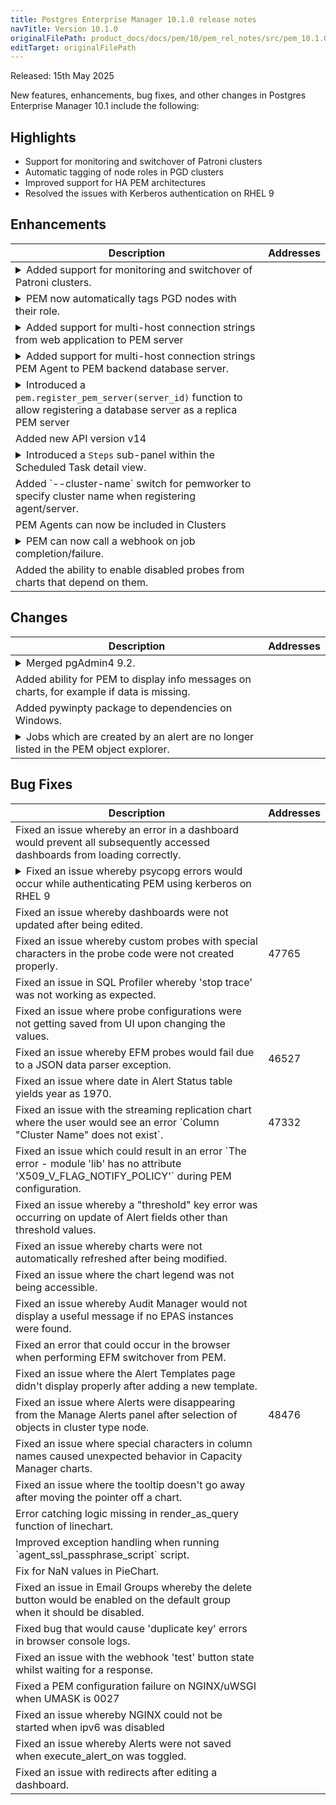 ```yaml
---
title: Postgres Enterprise Manager 10.1.0 release notes
navTitle: Version 10.1.0
originalFilePath: product_docs/docs/pem/10/pem_rel_notes/src/pem_10.1.0_rel_notes.yml
editTarget: originalFilePath
---
```


Released: 15th May 2025

New features, enhancements, bug fixes, and other changes in Postgres Enterprise Manager 10.1 include the following:

## Highlights

- Support for monitoring and switchover of Patroni clusters
- Automatic tagging of node roles in PGD clusters
- Improved support for HA PEM architectures 
- Resolved the issues with Kerberos authentication on RHEL 9

## Enhancements

<table class="table w-100"><thead><tr><th>Description</th><th width="10%">Addresses</th></tr></thead><tbody>
<tr><td><details><summary>Added support for monitoring and switchover of Patroni clusters.</summary><hr/><p>PEM 10.1 includes a new 'Patroni Cluster Status' to collect information from Patroni.
This information is displayed in the Streaming Replication dashboard for Patroni nodes.
Additionally, PEM now includes five server-level alert templates for Patroni nodes:</p>
<ul>
<li>Patroni cluster paused</li>
<li>Patroni DCS not healthy</li>
<li>Patroni down or out of contact</li>
<li>Patroni no leader detected</li>
<li>Patroni timeline mismatch</li>
</ul>
</details></td><td></td></tr>
<tr><td><details><summary>PEM now automatically tags PGD nodes with their role.</summary><hr/><p>A new probe 'PGD Node Roles' has been added to PEM.
This probe collects the roles of each PGD node.
The data collected by the probe is used to automatically label nodes by role.</p>
</details></td><td></td></tr>
<tr><td><details><summary>Added support for multi-host connection strings from web application to PEM server</summary><hr/><p>When configuring a PEM web application, you may now provide multiple host addresses for the PEM backend.
The web application will try each in turn until it finds one that accepts write connections.
This should be used in conjunction with a <a href="/pem/10/considerations/ha_pem">suitable High Availability architecture</a>.</p>
</details></td><td></td></tr>
<tr><td><details><summary>Added support for multi-host connection strings PEM Agent to PEM backend database server.</summary><hr/><p>When configuring a PEM agent, you may now provide multiple host addresses for the PEM backend.
The agent will try each in turn until it finds one that accepts write connections.
This should be used in conjunction with a <a href="/pem/10/considerations/ha_pem">suitable High Availability architecture</a>.</p>
</details></td><td></td></tr>
<tr><td><details><summary>Introduced a <code>pem.register_pem_server(server_id)</code> function to allow registering a database server as a replica PEM server</summary><hr/><p>When configuring a High Availbility PEM architecture, this option may be used to register additional copies of the PEM backend.
The function creates static system tasks for all these servers, but they are disabled by default.
They will be enabled only for the primary.
After promotion, the new primary PEM server will take over the system tasks automatically.
This removes the dependency of server/agent id 1 to run the system jobs which existed in prior versions of PEM.</p>
</details></td><td></td></tr>
<tr><td>Added new API version v14</td><td></td></tr>
<tr><td><details><summary>Introduced a <code>Steps</code> sub-panel within the Scheduled Task detail view.</summary><hr/><p>This panel displays all steps associated with a task, along with the last run status and execution time of each step, enabling better visibility and monitoring.</p>
</details></td><td></td></tr>
<tr><td>Added `--cluster-name` switch for pemworker to specify cluster name when registering agent/server.</td><td></td></tr>
<tr><td>PEM Agents can now be included in Clusters</td><td></td></tr>
<tr><td><details><summary>PEM can now call a webhook on job completion/failure.</summary><hr/><p>When configuring a webhook endpoint. You may now choose between 'Alert' and 'Job' webhook types.
Webhooks of type 'job' will be fired according to the notification settings of each job.</p>
</details></td><td></td></tr>
<tr><td>Added the ability to enable disabled probes from charts that depend on them.</td><td></td></tr>
</tbody></table>


## Changes

<table class="table w-100"><thead><tr><th>Description</th><th width="10%">Addresses</th></tr></thead><tbody>
<tr><td><details><summary>Merged pgAdmin4 9.2.</summary><hr/><p>PEM 10.1 is based on pgAdmin 9.2 and therefore inherits the majority of <a href="https://www.pgadmin.org/docs/pgadmin4/9.2/release_notes_9_2.html">fixes and features</a> from this release.</p>
</details></td><td></td></tr>
<tr><td>Added ability for PEM to display info messages on charts, for example if data is missing.</td><td></td></tr>
<tr><td>Added pywinpty package to dependencies on Windows.</td><td></td></tr>
<tr><td><details><summary>Jobs which are created by an alert are no longer listed in the PEM object explorer.</summary><hr/><p>Jobs created by alerts were previously visible in object explorer. This led to confusion as users were able to edit these jobs in unintended ways which would typically result in breakage.</p></details></td><td></td></tr>
</tbody></table>


## Bug Fixes

<table class="table w-100"><thead><tr><th>Description</th><th width="10%">Addresses</th></tr></thead><tbody>
<tr><td>Fixed an issue whereby an error in a dashboard would prevent all subsequently accessed dashboards from loading correctly.</td><td></td></tr>
<tr><td><details><summary>Fixed an issue whereby psycopg errors would occur while authenticating PEM using kerberos on RHEL 9</summary><hr/><p>PEM is now fully compatible with Kerberos on RHEL 9, so users of this combination are recommended to upgrade to PEM 10.1.</p></details></td><td></td></tr>
<tr><td>Fixed an issue whereby dashboards were not updated after being edited.</td><td></td></tr>
<tr><td>Fixed an issue whereby custom probes with special characters in the probe code were not created properly.</td><td>47765</td></tr>
<tr><td>Fixed an issue in SQL Profiler whereby 'stop trace'  was not working as expected.</td><td></td></tr>
<tr><td>Fixed an issue where probe configurations were not getting saved from UI upon changing the values.</td><td></td></tr>
<tr><td>Fixed an issue whereby EFM probes would fail due to a JSON data parser exception.</td><td>46527</td></tr>
<tr><td>Fixed an issue where date in Alert Status table yields year as 1970.</td><td></td></tr>
<tr><td>Fixed an issue with the streaming replication chart where the user would see an error `Column "Cluster Name" does not exist`.</td><td>47332</td></tr>
<tr><td>Fixed an issue which could result in an error `The error - module 'lib' has no attribute 'X509_V_FLAG_NOTIFY_POLICY'` during PEM configuration.</td><td></td></tr>
<tr><td>Fixed an issue whereby a "threshold" key error was occurring on update of Alert fields other than threshold values.</td><td></td></tr>
<tr><td>Fixed an issue whereby charts were not automatically refreshed after being modified.</td><td></td></tr>
<tr><td>Fixed an issue where the chart legend was not being accessible.</td><td></td></tr>
<tr><td>Fixed an issue whereby Audit Manager would not display a useful message if no EPAS instances were found.</td><td></td></tr>
<tr><td>Fixed an error that could occur in the browser when performing EFM switchover from PEM.</td><td></td></tr>
<tr><td>Fixed an issue where the Alert Templates page didn't display properly after adding a new template.</td><td></td></tr>
<tr><td>Fixed an issue where Alerts were disappearing from the Manage Alerts panel after selection of objects in cluster type node.</td><td>48476</td></tr>
<tr><td>Fixed an issue where special characters in column names caused unexpected behavior in Capacity Manager charts.</td><td></td></tr>
<tr><td>Fixed an issue where the tooltip doesn't go away after moving the pointer off a chart.</td><td></td></tr>
<tr><td>Error catching logic missing in render_as_query function of linechart.</td><td></td></tr>
<tr><td>Improved exception handling when running `agent_ssl_passphrase_script` script.</td><td></td></tr>
<tr><td>Fix for NaN values in PieChart.</td><td></td></tr>
<tr><td>Fixed an issue in Email Groups whereby the delete button would be enabled on the default group when it should be disabled.</td><td></td></tr>
<tr><td>Fixed bug that would cause 'duplicate key' errors in browser console logs.</td><td></td></tr>
<tr><td>Fixed an issue with the webhook 'test' button state whilst waiting for a response.</td><td></td></tr>
<tr><td>Fixed a PEM configuration failure on NGINX/uWSGI when UMASK is 0027</td><td></td></tr>
<tr><td>Fixed an issue whereby NGINX could not be started when ipv6 was disabled</td><td></td></tr>
<tr><td>Fixed an issue whereby Alerts were not saved when execute_alert_on was toggled.</td><td></td></tr>
<tr><td>Fixed an issue with redirects after editing a dashboard.</td><td></td></tr>
</tbody></table>


